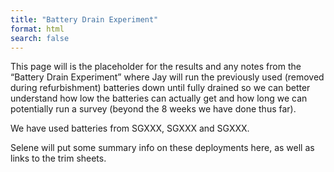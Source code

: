 ```yaml
---
title: "Battery Drain Experiment"
format: html
search: false
---
```


This page will is the placeholder for the results and any notes from the "Battery Drain Experiment" where Jay will run the previously used (removed during refurbishment) batteries down until fully drained so we can better understand how low the batteries can actually get and how long we can potentially run a survey (beyond the 8 weeks we have done thus far). 

We have used batteries from SGXXX, SGXXX and SGXXX. 

Selene will put some summary info on these deployments here, as well as links to the trim sheets. 
